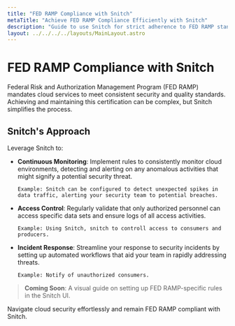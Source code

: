 ```yaml
---
title: "FED RAMP Compliance with Snitch"
metaTitle: "Achieve FED RAMP Compliance Efficiently with Snitch"
description: "Guide to use Snitch for strict adherence to FED RAMP standards."
layout: ../../../../layouts/MainLayout.astro
---
```


# FED RAMP Compliance with Snitch

Federal Risk and Authorization Management Program (FED RAMP) mandates cloud services to meet consistent security and quality standards. Achieving and maintaining this certification can be complex, but Snitch simplifies the process.

## Snitch's Approach

Leverage Snitch to:

- **Continuous Monitoring**: Implement rules to consistently monitor cloud environments, detecting and alerting on any anomalous activities that might signify a potential security threat.
  
  ```Example: Snitch can be configured to detect unexpected spikes in data traffic, alerting your security team to potential breaches.```

- **Access Control**: Regularly validate that only authorized personnel can access specific data sets and ensure logs of all access activities.

  ```Example: Using Snitch, snitch to controll access to consumers and producers.```

- **Incident Response**: Streamline your response to security incidents by setting up automated workflows that aid your team in rapidly addressing threats.

  ```Example: Notify of unauthorized consumers.```

> **Coming Soon**: A visual guide on setting up FED RAMP-specific rules in the Snitch UI.

Navigate cloud security effortlessly and remain FED RAMP compliant with Snitch.
